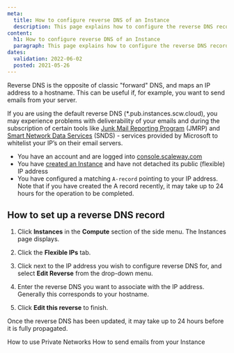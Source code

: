 ```yaml
---
meta:
  title: How to configure reverse DNS of an Instance
  description: This page explains how to configure the reverse DNS record of your Instance
content:
  h1: How to configure reverse DNS of an Instance
  paragraph: This page explains how to configure the reverse DNS record of your Instance
dates:
  validation: 2022-06-02
  posted: 2021-05-26 
---
```


Reverse DNS is the opposite of classic "forward" DNS, and maps an IP address to a hostname. This can be useful if, for example, you want to send emails from your server.

<Message type="important">

  If you are using the default reverse DNS (*.pub.instances.scw.cloud), you may experience problems with deliverability of your emails and during the subscription of certain tools like [Junk Mail Reporting Program](https://postmaster.live.com/snds/JMRP.aspx.) (JMRP) and [Smart Network Data Services](https://sendersupport.olc.protection.outlook.com/snds/FAQ.aspx#WhatIsSNDS) (SNDS) - services provided by Microsoft to whitelist your IP’s on their email servers.

</Message>

<Message type="requirement">

  - You have an account and are logged into [console.scaleway.com](https://console.scaleway.com) 
  - You have [created an Instance](/compute/instances/how-to/create-an-instance/) and have not detached its public (flexible) IP address
  - You have configured a matching `A-record` pointing to your IP address. Note that if you have created the A record recently, it may take up to 24 hours for the operation to be completed.

</Message>

## How to set up a reverse DNS record

1. Click **Instances** in the **Compute** section of the side menu. The Instances page displays.

2. Click the **Flexible IPs** tab.

3. Click <Icon name="more" /> next to the IP address you wish to configure reverse DNS for, and select **Edit Reverse** from the drop-down menu.

  <Lightbox src="scaleway-edit-reverse.webp" alt=""/>

4. Enter the reverse DNS you want to associate with the IP address. Generally this corresponds to your hostname. 

  <Lightbox src="scaleway-edit-reverse-popup.webp" alt=""/>

5. Click **Edit this reverse** to finish.

<Message type="note">

  Once the reverse DNS has been updated, it may take up to 24 hours before it is fully propagated.

</Message>

<Navigation title="See Also">
  <PreviousButton to="/compute/instances/how-to/use-private-networks/">How to use Private Networks</PreviousButton>
  <NextButton to="/compute/instances/how-to/send-emails-from-your-instance/">How to send emails from your Instance</NextButton>
</Navigation>